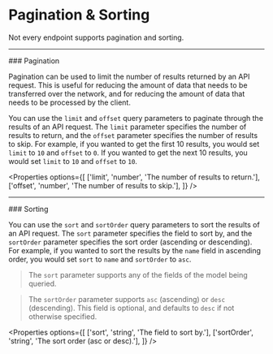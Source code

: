 
# Pagination & Sorting

<Callout type="info">
  Not every endpoint supports pagination and sorting.
</Callout>

<Hr />
### Pagination

Pagination can be used to limit the number of results returned by an API request. This is useful for reducing the amount of data that needs to be transferred over the network, and for reducing the amount of data that needs to be processed by the client.

You can use the `limit` and `offset` query parameters to paginate through the results of an API request. The `limit` parameter specifies the number of results to return, and the `offset` parameter specifies the number of results to skip. For example, if you wanted to get the first 10 results, you would set `limit` to `10` and `offset` to `0`. If you wanted to get the next 10 results, you would set `limit` to `10` and `offset` to `10`.

<Properties
  options={[
    ['limit', 'number', 'The number of results to return.'],
    ['offset', 'number', 'The number of results to skip.'],
  ]}
/>

<Hr />
### Sorting

You can use the `sort` and `sortOrder` query parameters to sort the results of an API request. The `sort` parameter specifies the field to sort by, and the `sortOrder` parameter specifies the sort order (ascending or descending). For example, if you wanted to sort the results by the `name` field in ascending order, you would set `sort` to `name` and `sortOrder` to `asc`.

> The `sort` parameter supports any of the fields of the model being queried.

> The `sortOrder` parameter supports `asc` (ascending) or `desc` (descending). This field is optional, and defaults to `desc` if not otherwise specified.

<Properties
  options={[
    ['sort', 'string', 'The field to sort by.'],
    ['sortOrder', 'string', 'The sort order (asc or desc).'],
  ]}
/>
